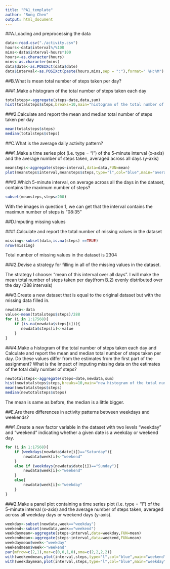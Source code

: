 ```yaml
---
title: "PA1_template"
author: "Rong Chen"
output: html_document
---
```

##A.Loading and preprocessing the data
```r
data<-read.csv("./activity.csv")
hours<-data$interval%/%100
mins<-data$interval-hours*100
hours<-as.character(hours)
mins<-as.character(mins)
data$date<-as.POSIXct(data$date)
data$interval<-as.POSIXct(paste(hours,mins,sep = ":"),format=" %H:%M") 
```

##B.What is mean total number of steps taken per day?


###1.Make a histogram of the total number of steps taken each day
```r
totalsteps<-aggregate(steps~date,data,sum)
hist(totalsteps$steps,breaks=10,main="histogram of the total number of steps taken each day",xlab="the total number of steps taken per day")
```


###2.Calculate and report the mean and median total number of steps taken per day
```r
mean(totalsteps$steps)
median(totalsteps$steps)
```


##C.What is the average daily activity pattern?

###1.Make a time series plot (i.e. type = "l") of the 5-minute interval (x-axis) and the average number of steps taken, averaged across all days (y-axis)
```r
meansteps<-aggregate(steps~interval,data=data,FUN=mean)
plot(meansteps$interval,meansteps$steps,type="l",col="blue",main="average number of steps taken per 5-minute interval  across all days",xlab="interval",ylab="number of steps")
```



###2.Which 5-minute interval, on average across all the days in the dataset, contains the maximum number of steps?
```r
subset(meansteps,steps>200)
```
With the images in question 1, we can get that the interval contains the maximun number of steps is "08:35"



##D.Imputing missing values

###1.Calculate and report the total number of missing values in the dataset 
```r
missing<-subset(data,is.na(steps) ==TRUE)
nrow(missing)
```
Total number of missing values in the dataset is 2304

###2.Devise a strategy for filling in all of the missing values in the dataset.

The strategy I choose:  "mean of this interval over all days". I will make the mean total number of steps taken per day(from B.2) evenly distributed over the day (288 intervals)

###3.Create a new dataset that is equal to the original dataset but with the missing data filled in.
```r
newdata<-data
value<-mean(totalsteps$steps)/288
for (i in 1:17568){
    if (is.na(newdata$steps[i])){
       newdata$steps[i]<-value
    }
}
```


###4.Make a histogram of the total number of steps taken each day and Calculate and report the mean and median total number of steps taken per day. Do these values differ from the estimates from the first part of the assignment? What is the impact of imputing missing data on the estimates of the total daily number of steps?
```r
newtotalsteps<-aggregate(steps~date,newdata,sum)
hist(newtotalsteps$steps,breaks=10,main="new histogram of the total number of steps taken each day",xlab="the total number of steps taken per day")
mean(newtotalsteps$steps)
median(newtotalsteps$steps)
```
The mean is same as before, the median is a little bigger.

##E.Are there differences in activity patterns between weekdays and weekends?

###1.Create a new factor variable in the dataset with two levels "weekday" and "weekend" indicating whether a given date is a weekday or weekend day.
```r
for (i in 1:17568){
    if (weekdays(newdata$date[i])=="Saturday"){
        newdata$week[i]<-"weekend"
    }
    else if (weekdays(newdata$date[i])=="Sunday"){
        newdata$week[i]<-"weekend"
    }
    else{
        newdata$week[i]<-"weekday"
    }
}
```

###2.Make a panel plot containing a time series plot (i.e. type = "l") of the 5-minute interval (x-axis) and the average number of steps taken, averaged across all weekday days or weekend days (y-axis).
```r
weekday<-subset(newdata,week=="weekday")
weekend<-subset(newdata,week=="weekend")
weekdaymean<-aggregate(steps~interval,data=weekday,FUN=mean)
weekendmean<-aggregate(steps~interval,data=weekend,FUN=mean)
weekdaymean$week<-"weekday"
weekendmean$week<-"weekend"
par(mfrow=c(2,1),mar=c(0,0,1,0),oma=c(2,2,2,2))
with(weekendmean,plot(interval,steps,type="l",col="blue",main="weekend",ylab="number of steps "))
with(weekdaymean,plot(interval,steps,type="l",col="blue",main="weekday",xlab="interval"))
```

